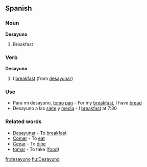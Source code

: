 ==Spanish==

===Noun===

'''Desayuno'''

#Breakfast

===Verb===

'''Desayuno'''

#I [[breakfast]] (from [[desayunar]])

===Use===

*Para mi desayuno, [[tomo]] [[pan]] - For my [[breakfast]], I have [[bread]]
*Desayuno a las [[siete]] y [[media]] - I [[breakfast]] at 7:30

===Related words===

*[[Desayunar]] - To [[breakfast]]
*[[Comer]] - To [[eat]]
*[[Cenar]] - To [[dine]]
*[[tomar]] - To take ([[food]])

[[fr:desayuno]]
[[hu:Desayuno]]